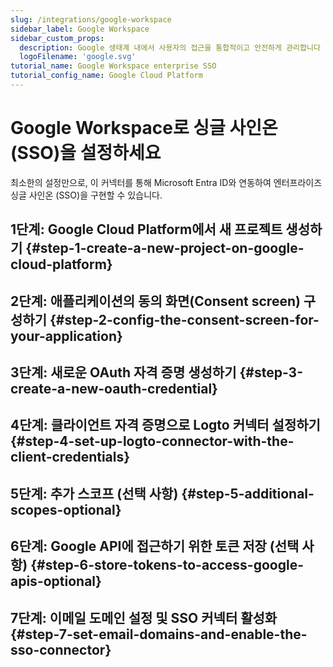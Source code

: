 ```yaml
---
slug: /integrations/google-workspace
sidebar_label: Google Workspace
sidebar_custom_props:
  description: Google 생태계 내에서 사용자의 접근을 통합적이고 안전하게 관리합니다 (Unified and secure management of user access within the Google ecosystem).
  logoFilename: 'google.svg'
tutorial_name: Google Workspace enterprise SSO
tutorial_config_name: Google Cloud Platform
---
```




# Google Workspace로 싱글 사인온 (SSO)을 설정하세요

최소한의 설정만으로, 이 커넥터를 통해 Microsoft Entra ID와 연동하여 엔터프라이즈 싱글 사인온 (SSO)을 구현할 수 있습니다.

<GuideTip />

## 1단계: Google Cloud Platform에서 새 프로젝트 생성하기 \{#step-1-create-a-new-project-on-google-cloud-platform}

<Step1 />

## 2단계: 애플리케이션의 동의 화면(Consent screen) 구성하기 \{#step-2-config-the-consent-screen-for-your-application}

<Step2 />

## 3단계: 새로운 OAuth 자격 증명 생성하기 \{#step-3-create-a-new-oauth-credential}

<Step3 />

## 4단계: 클라이언트 자격 증명으로 Logto 커넥터 설정하기 \{#step-4-set-up-logto-connector-with-the-client-credentials}

<Step4 />

## 5단계: 추가 스코프 (선택 사항) \{#step-5-additional-scopes-optional}

<Step5 />

## 6단계: Google API에 접근하기 위한 토큰 저장 (선택 사항) \{#step-6-store-tokens-to-access-google-apis-optional}

<Step6 />

## 7단계: 이메일 도메인 설정 및 SSO 커넥터 활성화 \{#step-7-set-email-domains-and-enable-the-sso-connector}

<Step7 />
